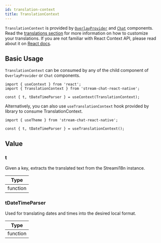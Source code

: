 ```yaml
---
id: translation-context
title: TranslationContext
---
```


`TranslationContext` is provided by [`OverlayProvider`](../core-components/overlay_provider.mdx) and [`Chat`](../core-components/chat.mdx) components.
Read the [translations section](../../basics/translations/) for more information on how to customize your translations.
If you are not familiar with React Context API, please read about it on [React docs](https://reactjs.org/docs/context.html).

## Basic Usage

`TranslationContext` can be consumed by any of the child component of `OverlayProvider` or `Chat` components.

```tsx
import { useContext } from 'react';
import { TranslationContext } from 'stream-chat-react-native';

const { t, tDateTimeParser } = useContext(TranslationContext);
```

Alternatively, you can also use `useTranslationContext` hook provided by library to consume TranslationContext.

```tsx
import { useTheme } from 'stream-chat-react-native';

const { t, tDateTimeParser } = useTranslationContext();
```

## Value

### t

Given a key, extracts the translated text from the Streami18n instance.

| Type     |
| -------- |
| function |

### tDateTimeParser

Used for translating dates and times into the desired local format.

| Type     |
| -------- |
| function |
